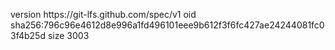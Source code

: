 version https://git-lfs.github.com/spec/v1
oid sha256:796c96e4612d8e996a1fd496101eee9b612f3f6fc427ae24244081fc03f4b25d
size 3003
